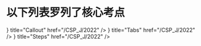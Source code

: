 # 以下列表罗列了核心考点
 
<Cards num={2}>
  <Card icon={
        <img width="128" height="24" src="https://langfuse.com/langfuse_logo.png" />
    } title="Callout"  href="/CSP_J/2022" />
  <Card icon={
        <svg xmlns="http://www.w3.org/2000/svg" width="24" height="24" viewBox="0 0 24 24" fill="none" stroke="currentColor" stroke-width="2" stroke-linecap="round" stroke-linejoin="round"><rect width="8" height="18" x="3" y="3" rx="1"></rect><path d="M7 3v18"></path><path d="M20.4 18.9c.2.5-.1 1.1-.6 1.3l-1.9.7c-.5.2-1.1-.1-1.3-.6L11.1 5.1c-.2-.5.1-1.1.6-1.3l1.9-.7c.5-.2 1.1.1 1.3.6Z"></path></svg>
    } title="Tabs" href="/CSP_J/2022" />
  <Card icon={
        <svg xmlns="http://www.w3.org/2000/svg" width="24" height="24" viewBox="0 0 48 48" fill="none" stroke="currentColor" stroke-width="2" stroke-linecap="round" stroke-linejoin="round"><path d="M.75 8A7.25 7.25 0 018 .75h24A7.25 7.25 0 0139.25 8v24A7.25 7.25 0 0132 39.25H8A7.25 7.25 0 01.75 32V8z" ></path><path d="M24.847 33.25L19.82 20.113c-.324-.846.543-1.656 1.351-1.261L33.25 24.75l-6.426 2-1.977 6.5z" ></path><path d="M33.25 20.25V9.75a3 3 0 00-3-3H9.75a3 3 0 00-3 3v20.5a3 3 0 003 3h10.5" ></path><path d="M11.75 11.75v16.5" ></path></svg>
    } title="Steps" href="/CSP_J/2022" />
</Cards>